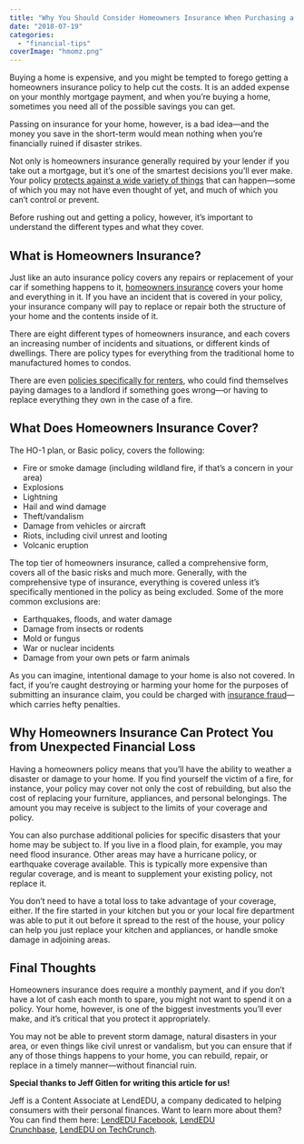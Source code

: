 ```yaml
---
title: "Why You Should Consider Homeowners Insurance When Purchasing a Home"
date: "2018-07-19"
categories: 
  - "financial-tips"
coverImage: "hmomz.png"
---
```


Buying a home is expensive, and you might be tempted to forego getting a homeowners insurance policy to help cut the costs. It is an added expense on your monthly mortgage payment, and when you’re buying a home, sometimes you need all of the possible savings you can get. 

Passing on insurance for your home, however, is a bad idea—and the money you save in the short-term would mean nothing when you’re financially ruined if disaster strikes.

Not only is homeowners insurance generally required by your lender if you take out a mortgage, but it’s one of the smartest decisions you’ll ever make. Your policy [protects against a wide variety of things](/things-need-know-homeowners-insurance/) that can happen—some of which you may not have even thought of yet, and much of which you can’t control or prevent. 

Before rushing out and getting a policy, however, it’s important to understand the different types and what they cover.

## What is Homeowners Insurance?

Just like an auto insurance policy covers any repairs or replacement of your car if something happens to it, [homeowners insurance](https://lendedu.com/blog/best-homeowners-insurance/) covers your home and everything in it. If you have an incident that is covered in your policy, your insurance company will pay to replace or repair both the structure of your home and the contents inside of it.

There are eight different types of homeowners insurance, and each covers an increasing number of incidents and situations, or different kinds of dwellings. There are policy types for everything from the traditional home to manufactured homes to condos. 

There are even [policies specifically for renters](https://lendedu.com/blog/best-renters-insurance/), who could find themselves paying damages to a landlord if something goes wrong—or having to replace everything they own in the case of a fire.

## What Does Homeowners Insurance Cover?

The HO-1 plan, or Basic policy, covers the following:

- Fire or smoke damage (including wildland fire, if that’s a concern in your area)
- Explosions
- Lightning
- Hail and wind damage
- Theft/vandalism
- Damage from vehicles or aircraft
- Riots, including civil unrest and looting
- Volcanic eruption

The top tier of homeowners insurance, called a comprehensive form, covers all of the basic risks and much more. Generally, with the comprehensive type of insurance, everything is covered unless it’s specifically mentioned in the policy as being excluded. Some of the more common exclusions are:

- Earthquakes, floods, and water damage
- Damage from insects or rodents
- Mold or fungus
- War or nuclear incidents
- Damage from your own pets or farm animals

As you can imagine, intentional damage to your home is also not covered. In fact, if you’re caught destroying or harming your home for the purposes of submitting an insurance claim, you could be charged with [insurance fraud](https://naic.org/cipr_topics/topic_insurance_fraud.htm)—which carries hefty penalties. 

## Why Homeowners Insurance Can Protect You from Unexpected Financial Loss

Having a homeowners policy means that you’ll have the ability to weather a disaster or damage to your home. If you find yourself the victim of a fire, for instance, your policy may cover not only the cost of rebuilding, but also the cost of replacing your furniture, appliances, and personal belongings. The amount you may receive is subject to the limits of your coverage and policy. 

You can also purchase additional policies for specific disasters that your home may be subject to. If you live in a flood plain, for example, you may need flood insurance. Other areas may have a hurricane policy, or earthquake coverage available. This is typically more expensive than regular coverage, and is meant to supplement your existing policy, not replace it.

You don’t need to have a total loss to take advantage of your coverage, either. If the fire started in your kitchen but you or your local fire department was able to put it out before it spread to the rest of the house, your policy can help you just replace your kitchen and appliances, or handle smoke damage in adjoining areas.

## Final Thoughts

Homeowners insurance does require a monthly payment, and if you don’t have a lot of cash each month to spare, you might not want to spend it on a policy. Your home, however, is one of the biggest investments you’ll ever make, and it’s critical that you protect it appropriately. 

You may not be able to prevent storm damage, natural disasters in your area, or even things like civil unrest or vandalism, but you can ensure that if any of those things happens to your home, you can rebuild, repair, or replace in a timely manner—without financial ruin.

**Special thanks to Jeff Gitlen for writing this article for us!**

Jeff is a Content Associate at LendEDU, a company dedicated to helping consumers with their personal finances. Want to learn more about them? You can find them here: [LendEDU Facebook](https://www.facebook.com/lendedu/), [LendEDU Crunchbase](https://www.crunchbase.com/organization/shoptutors), [LendEDU on TechCrunch](https://techcrunch.com/2016/02/09/lendedu-is-making-student-loan-refinancing-easier/).
